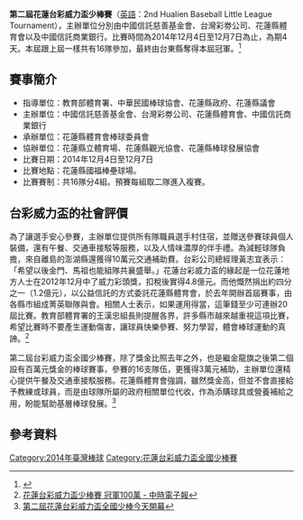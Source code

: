 {{Infobox international baseball tournament
| image = 第2屆花蓮台彩威力盃少棒賽LOGO.JPG
| size = 200px
| caption = 
| country = 臺灣
| dates = 12月4日 - 12月7日
| num_teams = 16
| continents = 1
| defending_champion = 桃園縣
| prev_year =1
| medal_type = taiwan minor
| champion = 台東縣
| second = 桃園縣
| third = 花蓮縣
| games = 
| attendance = 
| prev_edition = [[第一屆花蓮台彩威力盃全國少棒賽|2013]]
| next_edition = [[第三屆花蓮台彩威力盃全國少棒賽|2015]]
}}
'''第二屆花蓮台彩威力盃少棒賽'''（[[英語|英語]]：2nd Hualien Baseball Little League Tournament），主辦單位分別由中國信託慈善基金會、台灣彩劵公司、花蓮縣體育會以及中國信託商業銀行。比賽時間為2014年12月4日至12月7日為止，為期4天。本屆跟上屆一樣共有16隊參加，最終由台東縣奪得本屆冠軍。<ref>{{Cite web |url=http://news.gpwb.gov.tw/news.aspx?ydn=026dTHGgTRNpmRFEgxcbfcbb4p%2F7Rggv9zh67Jj6ODUDZnC9uqhyscT0udfaWqdMuKQnMU7MGaQWTAGBftpBUCAB0yYprp98nbK1wkrivpA%3D |title=◎ 台彩威力盃少棒賽 12.4花蓮開打 |accessdate=2015-12-08 |archive-date=2016-03-04 |archive-url=https://web.archive.org/web/20160304200443/http://news.gpwb.gov.tw/news.aspx?ydn=026dTHGgTRNpmRFEgxcbfcbb4p%2F7Rggv9zh67Jj6ODUDZnC9uqhyscT0udfaWqdMuKQnMU7MGaQWTAGBftpBUCAB0yYprp98nbK1wkrivpA%3D |dead-url=yes }}</ref>

== 賽事簡介 ==
*指導單位：教育部體育署、中華民國棒球協會、花蓮縣政府、花蓮縣議會
*主辦單位：中國信託慈善基金會、台灣彩劵公司、花蓮縣體育會、中國信託商業銀行
*承辦單位：花蓮縣體育會棒球委員會
*協辦單位：花蓮縣立體育場、花蓮縣觀光協會、花蓮縣棒球發展協會
*比賽日期：2014年12月4日至12月7日
*比賽地點：花蓮縣國福棒壘球場。
*比賽賽制：共16隊分4組。預賽每組取二隊進入複賽。

== 台彩威力盃的社會評價 ==
為了讓選手安心參賽，主辦單位提供所有隊職員選手村住宿，並贈送參賽球員個人裝備，還有午餐、交通車接駁等服務，以及人情味濃厚的伴手禮。為減輕球隊負擔，來自離島的澎湖縣還獲得10萬元交通補助費。台彩公司總經理黃志宜表示：「希望以後金門、馬祖也能組隊共襄盛舉。」花蓮台彩威力盃的緣起是一位花蓮地方人士在2012年12月中了威力彩頭獎，扣稅後實得4.8億元。而他慨然捐出約四分之一（1.2億元），以公益信託的方式委託花蓮縣體育會，於去年開辦首屆賽事，由各縣市組成菁英聯隊與會。相關人士表示，如果運用得當，這筆錢至少可連辦20屆比賽。教育部體育署的王漢忠組長則提醒各界，許多縣市越來越重視這項比賽，希望比賽時不要產生運動傷害，讓球員快樂參賽、努力學習，體會棒球運動的真諦。<ref>[http://www.chinatimes.com/newspapers/20141118001588-260106 花蓮台彩威力盃少棒賽 冠軍100萬 - 中時電子報]</ref>

第二屆台彩威力盃全國少棒賽，除了獎金比照去年之外，也是繼金龍旗之後第二個設有百萬元獎金的棒球賽事，參賽的16支隊伍，更獲得3萬元補助，主辦單位還精心提供午餐及交通車接駁服務。花蓮縣體育會強調，雖然獎金高，但並不會直接給予教練或球員，而是由球隊所屬的政府相關單位代收，作為添購球具或營養補給之用，盼能幫助基層棒球發展。<ref>[http://www.poja.com.tw/news/life/2014-12-04/7126.html 第二屆花蓮台彩威力盃全國少棒今天開幕]</ref>

== 參考資料 ==
{{reflist}}

{{台灣棒球}}
{{花蓮台彩威力盃少棒賽}}

[[Category:2014年臺灣棒球|Category:2014年臺灣棒球]]
[[Category:花蓮台彩威力盃全國少棒賽|Category:花蓮台彩威力盃全國少棒賽]]